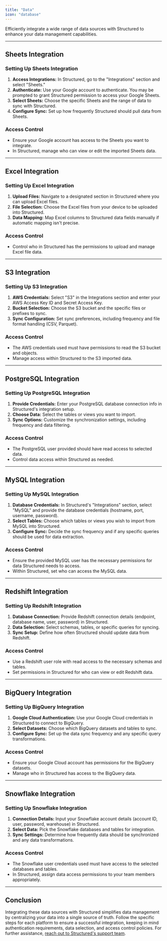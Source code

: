 ```yaml
---
title: "Data"
icon: "database"
---
```


Efficiently integrate a wide range of data sources with Structured to enhance your data management capabilities.

---

<CardGroup cols={4}>
  <Card title="Sheets" icon="sheet-plastic" href="#sheets-integration"></Card>
  <Card title="Excel" icon="file-excel" href="#excel-integration"></Card>
  <Card title="S3" icon="aws" href="#s3-integration"></Card>
  <Card title="Postgres" icon="database" href="#postgresql-integration"></Card>
  <Card title="MySQL" icon="server" href="#mysql-integration"></Card>
  <Card title="Redshift" icon="warehouse" href="#redshift-integration"></Card>
  <Card title="BigQuery" icon="google" href="#bigquery-integration"></Card>
  <Card title="Snowflake" icon="snowflake" href="#snowflake-integration"></Card>
</CardGroup>

## Sheets Integration

### Setting Up Sheets Integration

1. **Access Integrations:** In Structured, go to the "Integrations" section and select "Sheets."
2. **Authenticate:** Use your Google account to authenticate. You may be prompted to grant Structured permission to access your Google Sheets.
3. **Select Sheets:** Choose the specific Sheets and the range of data to sync with Structured.
4. **Configure Sync:** Set up how frequently Structured should pull data from Sheets.

### Access Control

- Ensure your Google account has access to the Sheets you want to integrate.
- In Structured, manage who can view or edit the imported Sheets data.

---

## Excel Integration

### Setting Up Excel Integration

1. **Upload Files:** Navigate to a designated section in Structured where you can upload Excel files.
2. **File Selection:** Choose the Excel files from your device to be uploaded into Structured.
3. **Data Mapping:** Map Excel columns to Structured data fields manually if automatic mapping isn't precise.

### Access Control

- Control who in Structured has the permissions to upload and manage Excel file data.

---

## S3 Integration

### Setting Up S3 Integration

1. **AWS Credentials:** Select "S3" in the Integrations section and enter your AWS Access Key ID and Secret Access Key.
2. **Bucket Selection:** Choose the S3 bucket and the specific files or prefixes to sync.
3. **Sync Configuration:** Set sync preferences, including frequency and file format handling (CSV, Parquet).

### Access Control

- The AWS credentials used must have permissions to read the S3 bucket and objects.
- Manage access within Structured to the S3 imported data.

---

## PostgreSQL Integration

### Setting Up PostgreSQL Integration

1. **Provide Credentials:** Enter your PostgreSQL database connection info in Structured's integration setup.
2. **Choose Data:** Select the tables or views you want to import.
3. **Sync Options:** Customize the synchronization settings, including frequency and data filtering.

### Access Control

- The PostgreSQL user provided should have read access to selected data.
- Control data access within Structured as needed.

---

## MySQL Integration

### Setting Up MySQL Integration

1. **Database Credentials:** In Structured's "Integrations" section, select "MySQL" and provide the database credentials (hostname, port, username, password).
2. **Select Tables:** Choose which tables or views you wish to import from MySQL into Structured.
3. **Configure Sync:** Decide the sync frequency and if any specific queries should be used for data extraction.

### Access Control

- Ensure the provided MySQL user has the necessary permissions for data Structured needs to access.
- Within Structured, set who can access the MySQL data.

---

## Redshift Integration

### Setting Up Redshift Integration

1. **Database Connection:** Provide Redshift connection details (endpoint, database name, user, password) in Structured.
2. **Data Selection:** Select schemas, tables, or specific queries for syncing.
3. **Sync Setup:** Define how often Structured should update data from Redshift.

### Access Control

- Use a Redshift user role with read access to the necessary schemas and tables.
- Set permissions in Structured for who can view or edit Redshift data.

---

## BigQuery Integration

### Setting Up BigQuery Integration

1. **Google Cloud Authentication:** Use your Google Cloud credentials in Structured to connect to BigQuery.
2. **Select Datasets:** Choose which BigQuery datasets and tables to sync.
3. **Configure Sync:** Set up the data sync frequency and any specific query transformations.

### Access Control

- Ensure your Google Cloud account has permissions for the BigQuery datasets.
- Manage who in Structured has access to the BigQuery data.

---

## Snowflake Integration

### Setting Up Snowflake Integration

1. **Connection Details:** Input your Snowflake account details (account ID, user, password, warehouse) in Structured.
2. **Select Data:** Pick the Snowflake databases and tables for integration.
3. **Sync Settings:** Determine how frequently data should be synchronized and any data transformations.

### Access Control

- The Snowflake user credentials used must have access to the selected databases and tables.
- In Structured, assign data access permissions to your team members appropriately.

---

## Conclusion

Integrating these data sources with Structured simplifies data management by centralizing your data into a single source of truth. Follow the specific steps for each platform to ensure a successful integration, keeping in mind authentication requirements, data selection, and access control policies. For further assistance, [reach out to Structured's support team](mailto:support@structuredlabs.io).
